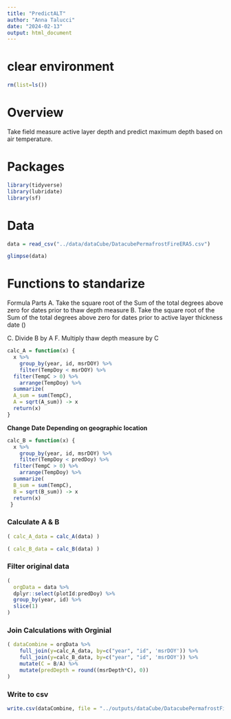 ```yaml
---
title: "PredictALT"
author: "Anna Talucci"
date: "2024-02-13"
output: html_document
---
```


# clear environment
```r
rm(list=ls())
```

# Overview
Take field measure active layer depth and predict maximum depth based on air temperature.

# Packages

```r
library(tidyverse)
library(lubridate)
library(sf)
```

# Data

```r
data = read_csv("../data/dataCube/DatacubePermafrostFireERA5.csv")
```

```r
glimpse(data)
```


# Functions to standarize
Formula Parts 
A. Take the square root of the Sum of the total degrees above zero for dates prior to thaw depth measure
B. Take the square root of the Sum of the total degrees above zero for dates prior to active layer thickness date ()

C. Divide B by A
F. Multiply thaw depth measure by C

```r
calc_A = function(x) {
  x %>% 
    group_by(year, id, msrDOY) %>%
    filter(TempDoy < msrDOY) %>%
  filter(TempC > 0) %>%
    arrange(TempDoy) %>%
  summarize( 
  A_sum = sum(TempC),
  A = sqrt(A_sum)) -> x
  return(x)
}

```

**Change Date Depending on geographic location**
```r

calc_B = function(x) {
  x %>% 
    group_by(year, id, msrDOY) %>%
    filter(TempDoy < predDoy) %>%
  filter(TempC > 0) %>%
    arrange(TempDoy) %>%
  summarize( 
  B_sum = sum(TempC),
  B = sqrt(B_sum)) -> x
  return(x)
 }
```



### Calculate A & B
```r
( calc_A_data = calc_A(data) )
```

```r
( calc_B_data = calc_B(data) )
```

### Filter original data 
```r
( 
  orgData = data %>% 
  dplyr::select(plotId:predDoy) %>%
  group_by(year, id) %>%
  slice(1)
)
```

### Join Calculations with Orginial
```r
( dataCombine = orgData %>% 
    full_join(y=calc_A_data, by=c("year", "id", 'msrDOY')) %>%
    full_join(y=calc_B_data, by=c("year", "id", 'msrDOY')) %>%
    mutate(C = B/A) %>%
    mutate(predDepth = round((msrDepth*C), 0)) 
)
```

### Write to csv

```r
write.csv(dataCombine, file = "../outputs/dataCube/DatacubePermafrostFirePredicted.csv", row.names=FALSE)
```

